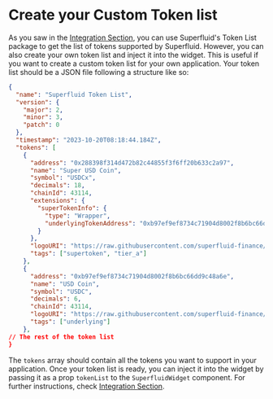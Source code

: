 
# Create your Custom Token list
As you saw in the [Integration Section](/docs/integrate-the-widget/how-to-integrate.mdx), you can use Superfluid's Token List package to get the list of tokens supported by Superfluid.
However, you can also create your own token list and inject it into the widget.
This is useful if you want to create a custom token list for your own application.
Your token list should be a JSON file following a structure like so:

```json
{
  "name": "Superfluid Token List",
  "version": {
    "major": 2,
    "minor": 3,
    "patch": 0
  },
  "timestamp": "2023-10-20T08:18:44.184Z",
  "tokens": [
    {
      "address": "0x288398f314d472b82c44855f3f6ff20b633c2a97",
      "name": "Super USD Coin",
      "symbol": "USDCx",
      "decimals": 18,
      "chainId": 43114,
      "extensions": {
        "superTokenInfo": {
          "type": "Wrapper",
          "underlyingTokenAddress": "0xb97ef9ef8734c71904d8002f8b6bc66dd9c48a6e"
        }
      },
      "logoURI": "https://raw.githubusercontent.com/superfluid-finance/assets/master/public/tokens/usdc/icon.svg",
      "tags": ["supertoken", "tier_a"]
    },
    {
      "address": "0xb97ef9ef8734c71904d8002f8b6bc66dd9c48a6e",
      "name": "USD Coin",
      "symbol": "USDC",
      "decimals": 6,
      "chainId": 43114,
      "logoURI": "https://raw.githubusercontent.com/superfluid-finance/assets/master/public/tokens/usdc/icon.svg",
      "tags": ["underlying"]
    },
// The rest of the token list
}
```

<Callout type="info">

The `tokens` array should contain all the tokens you want to support in your application. Once your token list is ready, you can inject it into the widget by passing it as a prop `tokenList` to the `SuperfluidWidget` component.
For further instructions, check [Integration Section](/docs/integrate-the-widget/how-to-integrate.mdx).

</Callout>